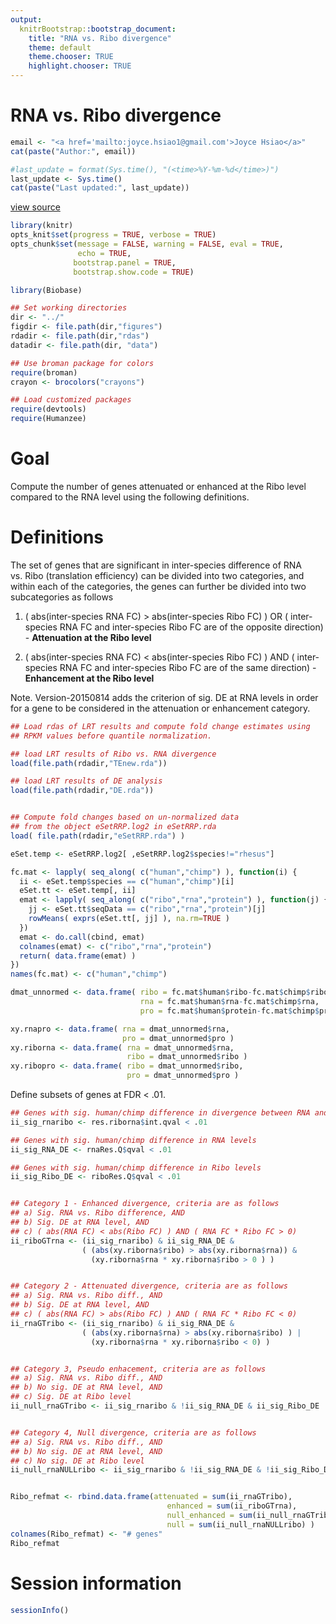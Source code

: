 ```yaml
---
output:
  knitrBootstrap::bootstrap_document:
    title: "RNA vs. Ribo divergence"
    theme: default
    theme.chooser: TRUE
    highlight.chooser: TRUE
---
```



RNA vs. Ribo divergence
========================


```r
email <- "<a href='mailto:joyce.hsiao1@gmail.com'>Joyce Hsiao</a>"
cat(paste("Author:", email))
```


```r
#last_update = format(Sys.time(), "(<time>%Y-%m-%d</time>)")
last_update <- Sys.time()
cat(paste("Last updated:", last_update))
```


[view source](compare-ribo-rna-direction-20150812.Rmd)


```r
library(knitr)
opts_knit$set(progress = TRUE, verbose = TRUE)
opts_chunk$set(message = FALSE, warning = FALSE, eval = TRUE, 
               echo = TRUE,
              bootstrap.panel = TRUE, 
              bootstrap.show.code = TRUE)
```


```r
library(Biobase)

## Set working directories 
dir <- "../"
figdir <- file.path(dir,"figures")
rdadir <- file.path(dir,"rdas")
datadir <- file.path(dir, "data")

## Use broman package for colors
require(broman)
crayon <- brocolors("crayons")

## Load customized packages
require(devtools)
require(Humanzee)
```


Goal
========

Compute the number of genes attenuated or enhanced at the Ribo level 
compared to the RNA level using the following definitions.


Definitions
=============

The set of genes that are significant in inter-species difference of 
RNA vs. Ribo (translation efficiency) can be divided into two categories, and within each of the categories, the genes can further be divided into two subcategories as follows

1. ( abs(inter-species RNA FC) > abs(inter-species Ribo FC) ) OR
     ( inter-species RNA FC and inter-species Ribo FC are of 
       the opposite direction) - **Attenuation at the Ribo level**
       
2. ( abs(inter-species RNA FC) < abs(inter-species Ribo FC) ) AND
     ( inter-species RNA FC and inter-species Ribo FC are of the
       same direction) - **Enhancement at the Ribo level**


Note. Version-20150814 adds the criterion of sig. DE at RNA levels in order
for a gene to be considered in the attenuation or enhancement category.


```r
## Load rdas of LRT results and compute fold change estimates using
## RPKM values before quantile normalization. 

## load LRT results of Ribo vs. RNA divergence
load(file.path(rdadir,"TEnew.rda"))

## load LRT results of DE analysis
load(file.path(rdadir,"DE.rda"))


## Compute fold changes based on un-normalized data
## from the object eSetRRP.log2 in eSetRRP.rda
load( file.path(rdadir,"eSetRRP.rda") )

eSet.temp <- eSetRRP.log2[ ,eSetRRP.log2$species!="rhesus"]

fc.mat <- lapply( seq_along( c("human","chimp") ), function(i) {
  ii <- eSet.temp$species == c("human","chimp")[i]
  eSet.tt <- eSet.temp[, ii]
  emat <- lapply( seq_along( c("ribo","rna","protein") ), function(j) {
    jj <- eSet.tt$seqData == c("ribo","rna","protein")[j]
    rowMeans( exprs(eSet.tt[, jj] ), na.rm=TRUE )
  })
  emat <- do.call(cbind, emat)
  colnames(emat) <- c("ribo","rna","protein")
  return( data.frame(emat) )
})
names(fc.mat) <- c("human","chimp")

dmat_unnormed <- data.frame( ribo = fc.mat$human$ribo-fc.mat$chimp$ribo,
                             rna = fc.mat$human$rna-fc.mat$chimp$rna,
                             pro = fc.mat$human$protein-fc.mat$chimp$protein )

xy.rnapro <- data.frame( rna = dmat_unnormed$rna,
                         pro = dmat_unnormed$pro )
xy.riborna <- data.frame( rna = dmat_unnormed$rna,
                          ribo = dmat_unnormed$ribo )
xy.ribopro <- data.frame( ribo = dmat_unnormed$ribo,
                          pro = dmat_unnormed$pro )
```



Define subsets of genes at FDR < .01.

```r
## Genes with sig. human/chimp difference in divergence between RNA and Ribo
ii_sig_rnaribo <- res.riborna$int.qval < .01

## Genes with sig. human/chimp difference in RNA levels
ii_sig_RNA_DE <- rnaRes.Q$qval < .01

## Genes with sig. human/chimp difference in Ribo levels
ii_sig_Ribo_DE <- riboRes.Q$qval < .01


## Category 1 - Enhanced divergence, criteria are as follows
## a) Sig. RNA vs. Ribo difference, AND
## b) Sig. DE at RNA level, AND
## c) ( abs(RNA FC) < abs(Ribo FC) ) AND ( RNA FC * Ribo FC > 0)
ii_riboGTrna <- (ii_sig_rnaribo) & ii_sig_RNA_DE & 
                ( (abs(xy.riborna$ribo) > abs(xy.riborna$rna)) & 
                  (xy.riborna$rna * xy.riborna$ribo > 0 ) )


## Category 2 - Attenuated divergence, criteria are as follows
## a) Sig. RNA vs. Ribo diff., AND
## b) Sig. DE at RNA level, AND 
## c) ( abs(RNA FC) > abs(Ribo FC) ) AND ( RNA FC * Ribo FC < 0)
ii_rnaGTribo <- (ii_sig_rnaribo) & ii_sig_RNA_DE & 
                ( (abs(xy.riborna$rna) > abs(xy.riborna$ribo) ) | 
                  (xy.riborna$rna * xy.riborna$ribo < 0) ) 


## Category 3, Pseudo enhacement, criteria are as follows
## a) Sig. RNA vs. Ribo diff., AND
## b) No sig. DE at RNA level, AND 
## c) Sig. DE at Ribo level
ii_null_rnaGTribo <- ii_sig_rnaribo & !ii_sig_RNA_DE & ii_sig_Ribo_DE


## Category 4, Null divergence, criteria are as follows
## a) Sig. RNA vs. Ribo diff., AND
## b) No sig. DE at RNA level, AND 
## c) No sig. DE at Ribo level
ii_null_rnaNULLribo <- ii_sig_rnaribo & !ii_sig_RNA_DE & !ii_sig_Ribo_DE


Ribo_refmat <- rbind.data.frame(attenuated = sum(ii_rnaGTribo),
                                   enhanced = sum(ii_riboGTrna),
                                   null_enhanced = sum(ii_null_rnaGTribo),
                                   null = sum(ii_null_rnaNULLribo) )
colnames(Ribo_refmat) <- "# genes"
Ribo_refmat
```






Session information
========================


```r
sessionInfo()
```

